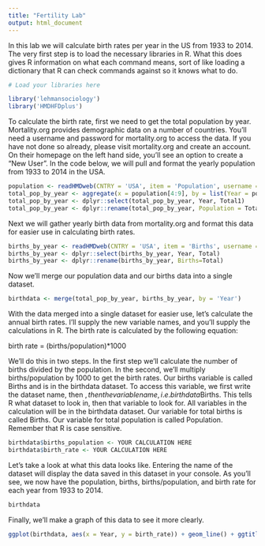 ```yaml
---
title: "Fertility Lab"
output: html_document
---
```

 
In this lab we will calculate birth rates per year in the US from 1933 to 2014.  The very first step is to load the necessary libraries in R.  What this does gives R information on what each command means, sort of like loading a dictionary that R can check commands against so it knows what to do.
 
```r
# Load your libraries here

library('lehmansociology')
library('HMDHFDplus')

```

To calculate the birth rate, first we need to get the total population by year.  Mortality.org provides demographic data on a number of countries.  You'll need a username and password for mortality.org to access the data.  If you have not done so already, please visit mortality.org and create an account.  On their homepage on the left hand side, you'll see an option to create a "New User".  In the code below, we will pull and format the yearly population from 1933 to 2014 in the USA.

````r
population <- readHMDweb(CNTRY = 'USA', item = 'Population', username = 'YOUR MORTALITY.ORG USERNAME', password = 'YOUR MORTALITY.ORG PASSWORD')
total_pop_by_year <- aggregate(x = population[4:9], by = list(Year = population$Year), FUN=sum)
total_pop_by_year <- dplyr::select(total_pop_by_year, Year, Total1)
total_pop_by_year <- dplyr::rename(total_pop_by_year, Population = Total1)

````

Next we will gather yearly birth data from mortality.org and format this data for easier use in calculating birth rates.

````r
births_by_year <- readHMDweb(CNTRY = 'USA', item = 'Births', username = 'YOUR MORTALITY.ORG USERNAME', password = 'YOUR MORTALITY.ORG PASSWORD')
births_by_year <- dplyr::select(births_by_year, Year, Total)
births_by_year <- dplyr::rename(births_by_year, Births=Total)

````

Now we'll merge our population data and our births data into a single dataset.

````r
birthdata <- merge(total_pop_by_year, births_by_year, by = 'Year')

````

With the data merged into a single dataset for easier use, let's calculate the annual birth rates.  I'll supply the new variable names, and you'll supply the calculations in R.  The birth rate is calculated by the following equation:

birth rate = (births/population)*1000

We'll do this in two steps.  In the first step we'll calculate the number of births divided by the population.  In the second, we'll multiply births/population by 1000 to get the birth rates.  Our births variable is called Births and is in the birthdata dataset.  To access this variable, we first write the dataset name, then $, then the variable name, i.e. birthdata$Births.  This tells R what dataset to look in, then that variable to look for.  All variables in the calculation will be in the birthdata dataset.  Our variable for total births is called Births.  Our variable for total population is called Population.  Remember that R is case sensitive.

````r
birthdata$births_population <- YOUR CALCULATION HERE
birthdata$birth_rate <- YOUR CALCULATION HERE

````

Let's take a look at what this data looks like.  Entering the name of the dataset will display the data saved in this dataset in your console.  As you'll see, we now have the population, births, births/population, and birth rate for each year from 1933 to 2014.

````r
birthdata

````

Finally, we'll make a graph of this data to see it more clearly.

````r
ggplot(birthdata, aes(x = Year, y = birth_rate)) + geom_line() + ggtitle("US Birth Rate 1933=2014")

````


